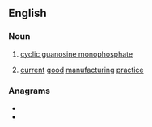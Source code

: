 ==English==
{{wikipedia}}

===Noun===
{{en-noun|-|s}}

# {{lb|en|uncountable}} [[cyclic guanosine monophosphate]]
# {{lb|en|countable|uncountable}} [[current]] [[good]] [[manufacturing]] [[practice]]

===Anagrams===
* {{l|en|CGPM}}
* {{l|en|PGmc.}}